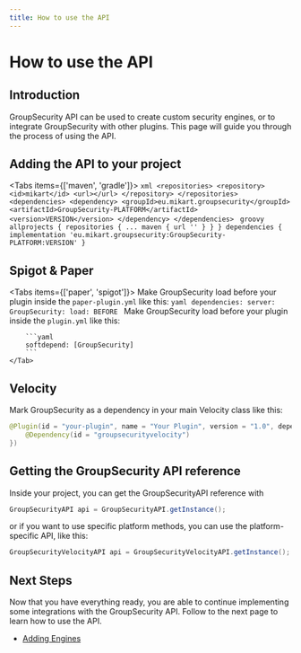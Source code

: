 ```yaml
---
title: How to use the API
---
```


# How to use the API

## Introduction

GroupSecurity API can be used to create custom security engines, or
to integrate GroupSecurity with other plugins. This page will guide you
through the process of using the API.

## Adding the API to your project

<Tabs items={['maven', 'gradle']}>
    <Tab>
        ```xml
        <repositories>
            <repository>
                <id>mikart</id>
                <url></url>
            </repository>
        </repositories>
        <dependencies>
            <dependency>
                <groupId>eu.mikart.groupsecurity</groupId>
                <artifactId>GroupSecurity-PLATFORM</artifactId>
                <version>VERSION</version>
            </dependency>
        </dependencies>
        ```
    </Tab>
    <Tab>
        ```groovy
        allprojects {
            repositories {
                ...
                maven { url '' }
            }
        }
        dependencies {
            implementation 'eu.mikart.groupsecurity:GroupSecurity-PLATFORM:VERSION'
        }
        ```
    </Tab>
</Tabs>

## Spigot & Paper

<Tabs items={['paper', 'spigot']}>
    <Tab>
        Make GroupSecurity load before your plugin inside the `paper-plugin.yml` like this:
        ```yaml
        dependencies:
            server:
                GroupSecurity:
                    load: BEFORE
        ```
    </Tab>
    <Tab>
        Make GroupSecurity load before your plugin inside the `plugin.yml` like this:

        ```yaml
        softdepend: [GroupSecurity]
        ```
    </Tab>

</Tabs>

## Velocity

Mark GroupSecurity as a dependency in your main Velocity class like this:

```java
@Plugin(id = "your-plugin", name = "Your Plugin", version = "1.0", dependencies = {
    @Dependency(id = "groupsecurityvelocity")
})
```

## Getting the GroupSecurity API reference

Inside your project, you can get the GroupSecurityAPI reference with

```java
GroupSecurityAPI api = GroupSecurityAPI.getInstance();
```

or if you want to use specific platform methods, you can use the platform-specific API, like this:

```java
GroupSecurityVelocityAPI api = GroupSecurityVelocityAPI.getInstance();
```

## Next Steps

Now that you have everything ready, you are able to continue implementing some integrations with the GroupSecurity API.
Follow to the next page to learn how to use the API.

- [Adding Engines](/adding-engines)
